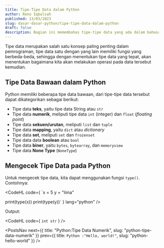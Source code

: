 ```yaml
---
title: Tipe-Tipe Data dalam Python
author: Reno Iqbalsah
published: 13/03/2023
slug: dasar-dasar-python/tipe-tipe-data-dalam-python
draft: false
description: Bagian ini memembahas tipe-tipe data yang ada dalam bahasa pemrograman Python
---
```


Tipe data merupakan salah satu konsep paling penting dalam pemrograman, tipe data satu dengan yang lain memiliki fungsi yang berbeda-beda, sehingga dengan menentukan tipe data
yang tepat, akan menentukan bagaimana kita akan melakukan operasi pada data tersebut kemudian.

## Tipe Data Bawaan dalam Python

Python memiliki beberapa tipe data bawaan, dari tipe-tipe data tersebut dapat dikategorikan sebagai berikut:

- Tipe data **teks**, yaitu tipe data String atau `str`
- Tipe data **numerik**, meliputi tipe data `int` (integer) dan `float` (_floating point_)
- Tipe data **sekuen/urutan**, meliputi `list` dan `tuple`
- Tipe data **mapping**, yaitu `dict` atau _dictionary_
- Tipe data **set**, meliputi `set` dan `frozenset `
- Tipe data data **boolean** atau `bool`
- Tipe data **biner**, yaitu `bytes`, `bytearray`, dan `memoryview`
- Tipe data **None Type** (`NoneType`)

## Mengecek Tipe Data pada Python

Untuk mengecek tipe data, kita dapat menggunakan fungsi `type()`. Contohnya:

<CodeHL
code={
`x = 5
y = "lima"

print(type(x))
print(type(y))`
}
lang="python"
/>

Output:

<CodeHL
code={
`int
str`
}
/>

<PostsNav
  next={{
    title: "Python:Tipe Data Numerik",
    slug: "python-tipe-data-numerik"
  }}
  prev={{
    title: `Python :"Hello, world!"`,
    slug: "python-hello-world"
  }}
/>